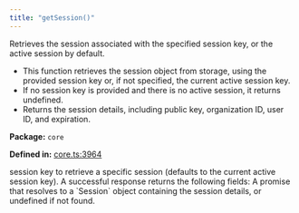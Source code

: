 ```yaml
---
title: "getSession()"
---
```



<H3Bordered text="Overview" />

Retrieves the session associated with the specified session key, or the active session by default.

<ul>
  <li>This function retrieves the session object from storage, using the provided session key or, if not specified, the current active session key.</li>
  <li>If no session key is provided and there is no active session, it returns undefined.</li>
  <li>Returns the session details, including public key, organization ID, user ID, and expiration.</li>
</ul>

<p><strong>Package:</strong> <code>core</code></p>

<p><strong>Defined in:</strong> <a href="https://github.com/tkhq/sdk/blob/main/packages/core/src/__clients__/core.ts#L3964">core.ts:3964</a></p>

<H3Bordered text="Parameters" />

<ParamField body="params" type='object' required={false} path="params" >
  <Expandable title="params details">
    <NestedParam parentKey="params" childKey="sessionKey" type='string' required={false}>
session key to retrieve a specific session (defaults to the current active session key).
</NestedParam>
  </Expandable>
</ParamField>

<H3Bordered text="Response" />
A successful response returns the following fields:

<ResponseField name="returns" type="undefined | Session" required={true} >
  A promise that resolves to a `Session` object containing the session details, or undefined if not found.
</ResponseField>
